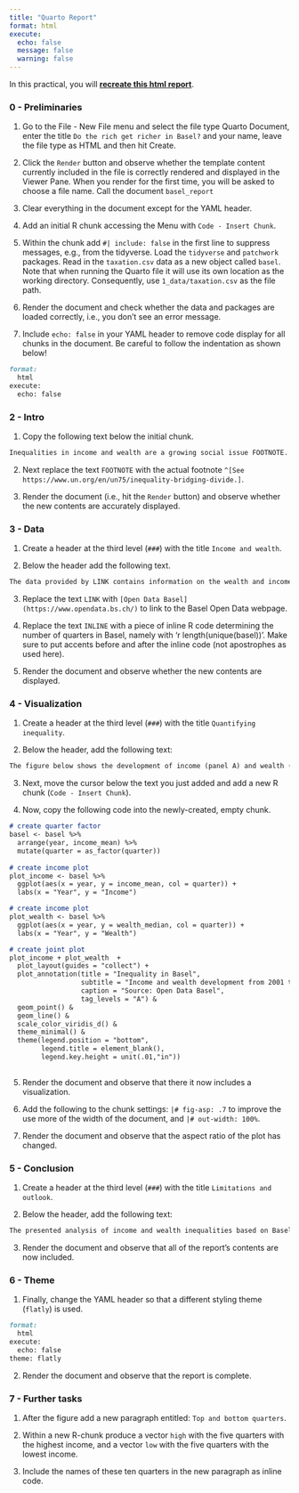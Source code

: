 ```yaml
---
title: "Quarto Report"
format: html
execute: 
  echo: false
  message: false
  warning: false
---
```


In this practical, you will [**recreate this html report**](Report.html).   

### 0 - Preliminaries

1. Go to the File - New File menu and select the file type <mono>Quarto Document</mono>, enter the title `Do the rich get richer in Basel?` and your name, leave the file type as HTML and then hit <mono>Create</mono>. 

2. Click the `Render` button and observe whether the template content currently included in the file is correctly rendered and displayed in the Viewer Pane. When you render for the first time, you will be asked to choose a file name. Call the document `basel_report`

3. Clear everything in the document except for the YAML header.  

4. Add an initial R chunk accessing the Menu with `Code - Insert Chunk`. 

5. Within the chunk add `#| include: false` in the first line to suppress  messages, e.g., from the tidyverse. Load the `tidyverse` and `patchwork` packages. Read in the `taxation.csv` data as a new object called `basel`. Note that when running the Quarto file it will use its own location as the working directory. Consequently, use `1_data/taxation.csv` as the file path. 

6. Render the document and check whether the data and packages are loaded correctly, i.e., you don't see an error message.

7. Include `echo: false` in your YAML header to remove code display for all chunks in the document. Be careful to follow the indentation as shown below!

````markdown
format: 
  html
execute:
  echo: false
````

### 2 - Intro

1. Copy the following text below the initial chunk. 

```markdown
Inequalities in income and wealth are a growing social issue FOOTNOTE. This analysis seeks to quantify inequality in Basel, Switzerland, by analyzing the widening of wealth and income gaps between the city's quarters.   
```

2. Next replace the text `FOOTNOTE` with the actual footnote `^[See https://www.un.org/en/un75/inequality-bridging-divide.]`.

3. Render the document (i.e., hit the `Render` button) and observe whether the new contents are accurately displayed. 

### 3 - Data

1. Create a header at the third level (`###`) with the title `Income and wealth`. 

2. Below the header add the following text. 

```markdown
The data provided by LINK contains information on the wealth and income of the inhabitants of the INLINE quarters of Basel based on tax-return documents. 
```

3. Replace the text `LINK` with `[Open Data Basel](https://www.opendata.bs.ch/)` to link to the Basel Open Data webpage. 

4. Replace the text `INLINE` with a piece of inline R code determining the number of quarters in Basel, namely with 'r length(unique(basel))'. Make sure to put accents before and after the inline code (not apostrophes as used here). 

5. Render the document and observe whether the new contents are displayed. 

### 4 - Visualization

1. Create a header at the third level (`###`) with the title `Quantifying inequality`. 

2. Below the header, add the following text:

```markdown
The figure below shows the development of income (panel A) and wealth (panel B) in Basel's quarters in the years 2001 to 2017. It can be observed that the incomes in poorer quarters in 2001 declined with time, whereas those of richer quarters rose. Similarly, wealth in poorer quarters rose less strongly than wealth in quarters that started out wealthier. These results suggest a widening of income and wealth inequality in Basel. 
```

3. Next, move the cursor below the text you just added and add a new R chunk (`Code - Insert Chunk`).

4. Now, copy the following code into the newly-created, empty chunk. 

```markdown
# create quarter factor
basel <- basel %>%
  arrange(year, income_mean) %>% 
  mutate(quarter = as_factor(quarter)) 
  
# create income plot
plot_income <- basel %>% 
  ggplot(aes(x = year, y = income_mean, col = quarter)) +
  labs(x = "Year", y = "Income")

# create income plot
plot_wealth <- basel %>%
  ggplot(aes(x = year, y = wealth_median, col = quarter)) +
  labs(x = "Year", y = "Wealth")

# create joint plot
plot_income + plot_wealth  + 
  plot_layout(guides = "collect") +
  plot_annotation(title = "Inequality in Basel",
                  subtitle = "Income and wealth development from 2001 to 2017",
                  caption = "Source: Open Data Basel",
                  tag_levels = "A") & 
  geom_point() & 
  geom_line() &
  scale_color_viridis_d() &
  theme_minimal() &
  theme(legend.position = "bottom",
        legend.title = element_blank(),
        legend.key.height = unit(.01,"in"))
  
```

5. Render the document and observe that there it now includes a visualization.

6. Add the following to the chunk settings: `|# fig-asp: .7` to improve the use more of the width of the document, and `|# out-width: 100%`.

5. Render the document and observe that the aspect ratio of the plot has changed.

### 5 - Conclusion

1. Create a header at the third level (`###`) with the title `Limitations and outlook`. 

2. Below the header, add the following text:

```markdown
The presented analysis of income and wealth inequalities based on Basel's quarters comes with several limitations. Most importantly, the analysis does not account for mobility, implying that some of the temporal differences could driven by changes in the quarters' inhabitants. More detailed analyses which track inhabited across time will be needed to  demonstrate conclusively a widening of inequality in Basel. 
```

3. Render the document and observe that all of the report's contents are now included.

### 6 - Theme

1. Finally, change the YAML header so that a different styling theme (`flatly`) is used. 

````markdown
format: 
  html
execute:
  echo: false
theme: flatly
````

2. Render the document and observe that the report is complete.

### 7 - Further tasks

1. After the figure add a new paragraph entitled: `Top and bottom quarters`.

2. Within a new R-chunk produce a vector `high` with the five quarters with the highest income, and a vector `low` with the five quarters with the lowest income.  

3. Include the names of these ten quarters in the new paragraph as inline code.